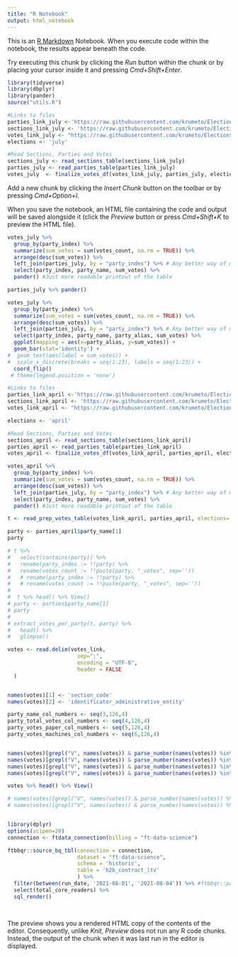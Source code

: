 ```yaml
---
title: "R Notebook"
output: html_notebook
---
```


This is an [R Markdown](http://rmarkdown.rstudio.com) Notebook. When you execute code within the notebook, the results appear beneath the code. 

Try executing this chunk by clicking the *Run* button within the chunk or by placing your cursor inside it and pressing *Cmd+Shift+Enter*. 

```r
library(tidyverse)
library(dbplyr)
library(pander)
source("utils.R")
```

```r
#Links to files
parties_link_july <-'https://raw.githubusercontent.com/krumeto/Elections_data/main/elections/elections_2021_july/cik_parties_11.07.2021.txt'
sections_link_july <- 'https://raw.githubusercontent.com/krumeto/Elections_data/main/elections/elections_2021_july/sections_11.07.2021.txt'
votes_link_july <- "https://raw.githubusercontent.com/krumeto/Elections_data/main/elections/elections_2021_july/votes_11.07.2021.txt"
elections <- 'july'

#Read Sections, Parties and Votes
sections_july <- read_sections_table(sections_link_july)
parties_july <- read_parties_table(parties_link_july)
votes_july  <- finalize_votes_df(votes_link_july, parties_july, elections)
```

Add a new chunk by clicking the *Insert Chunk* button on the toolbar or by pressing *Cmd+Option+I*.

When you save the notebook, an HTML file containing the code and output will be saved alongside it (click the *Preview* button or press *Cmd+Shift+K* to preview the HTML file). 
```r
votes_july %>% 
  group_by(party_index) %>% 
  summarize(sum_votes = sum(votes_count, na.rm = TRUE)) %>% 
  arrange(desc(sum_votes)) %>% 
  left_join(parties_july, by = "party_index") %>% # Any better way of mapping an index to party? 
  select(party_index, party_name, sum_votes) %>% 
  pander() #Just more readable printout of the table

```

```r
parties_july %>% pander()
```


```r
votes_july %>% 
  group_by(party_index) %>% 
  summarize(sum_votes = sum(votes_count, na.rm = TRUE)) %>% 
  arrange(desc(sum_votes)) %>% 
  left_join(parties_july, by = "party_index") %>% # Any better way of mapping an index to party? 
  select(party_index, party_name, party_alias, sum_votes) %>% 
  ggplot(mapping = aes(x=party_alias, y=sum_votes)) +
  geom_bar(stat='identity') +
#  geom_text(aes(label = sum_votes)) +
#  scale_x_discrete(breaks = seq(1:23), labels = seq(1:23)) +
  coord_flip() 
 # theme(legend.position = 'none')
```
```r
#Links to files
parties_link_april <-'https://raw.githubusercontent.com/krumeto/Elections_data/main/elections/elections_2021_april/cik_parties_04.04.2021.txt'
sections_link_april <- 'https://raw.githubusercontent.com/krumeto/Elections_data/main/elections/elections_2021_april/sections_04.04.2021.txt'
votes_link_april <- "https://raw.githubusercontent.com/krumeto/Elections_data/main/elections/elections_2021_april/votes_04.04.2021.txt"

elections <- 'april'

#Read Sections, Parties and Votes
sections_april <- read_sections_table(sections_link_april)
parties_april <- read_parties_table(parties_link_april)
votes_april <- finalize_votes_df(votes_link_april, parties_april, elections)


```
```r
votes_april %>% 
  group_by(party_index) %>% 
  summarize(sum_votes = sum(votes_count, na.rm = TRUE)) %>% 
  arrange(desc(sum_votes)) %>% 
  left_join(parties_july, by = "party_index") %>% # Any better way of mapping an index to party? 
  select(party_index, party_name, sum_votes) %>% 
  pander() #Just more readable printout of the table

```

```r
t <- read_prep_votes_table(votes_link_april, parties_april, elections='april')

party <- parties_april$party_name[1]
party

# t %>% 
#   select(contains(party)) %>% 
#   rename(party_index := !!party) %>% 
#   rename(votes_count := !!paste(party, "_votes", sep='')) 
#   # rename(party_index := !!party) %>% 
#   # rename(votes_count := !!paste(party, "_votes", sep='')) 
# 
#  t %>% head() %>% View()
# party <- parties$party_name[1]
# party
# 
# extract_votes_per_party(t, party) %>%
#   head() %>%
#   glimpse()

```


```r
votes <- read.delim(votes_link, 
                      sep=";", 
                      encoding = "UTF-8",
                      header = FALSE
  )


names(votes)[1] <- 'section_code'
names(votes)[2] <- 'identificator_administrative_entity'

party_name_col_numbers <- seq(3,126,4)
party_total_votes_col_numbers <- seq(4,126,4)
party_votes_paper_col_numbers <- seq(5,126,4)
party_votes_machines_col_numbers <- seq(6,126,4)


names(votes)[grepl("V", names(votes)) & parse_number(names(votes)) %in% party_name_col_numbers] <- parties$party_name
names(votes)[grepl("V", names(votes)) & parse_number(names(votes)) %in% party_total_votes_col_numbers] <- paste(parties$party_name, "_votes", sep='')
names(votes)[grepl("V", names(votes)) & parse_number(names(votes)) %in% party_votes_paper_col_numbers] <- paste(parties$party_name, "_paper_votes", sep='')
names(votes)[grepl("V", names(votes)) & parse_number(names(votes)) %in% party_votes_machines_col_numbers] <- paste(parties$party_name, "_machine_votes", sep='')

votes %>% head() %>% View()

# names(votes)[grepl("V", names(votes)) & parse_number(names(votes)) %% 2 == 0] <- party_df$party_name
# names(votes)[grepl("V", names(votes)) & parse_number(names(votes)) %% 2 == 1] <- paste(party_df$party_name, "_votes", sep='')
```

```r

```




```r
library(dplyr)
options(scipen=20)
connection <- ftdata_connection(billing = "ft-data-science")

ftbbqr::source_bq_tbl(connection = connection, 
                      dataset = "ft-data-science",
                      schema = 'historic',
                      table = 'b2b_contract_ltv'
                      ) %>% 
  filter(between(run_date, '2021-08-01', '2021-08-04')) %>% #ftbbqr::partitiontime_between()
  select(total_core_readers) %>% 
  sql_render() 
  
  

```

The preview shows you a rendered HTML copy of the contents of the editor. Consequently, unlike *Knit*, *Preview* does not run any R code chunks. Instead, the output of the chunk when it was last run in the editor is displayed.



